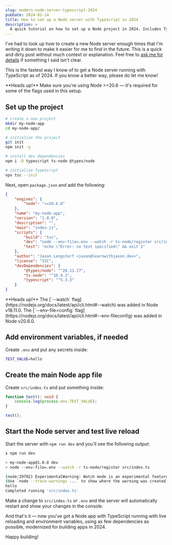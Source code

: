 ```yaml
---
slug: modern-node-server-typescript-2024
pubDate: 2024-02-14
title: How to set up a Node server with TypeScript in 2024
description: >
  A quick tutorial on how to set up a Node project in 2024. Includes TypeScript, live reload, and environment variable support.
---
```



I've had to look up how to create a new Node server enough times that I'm writing it down to make it easier for me to find in the future. This is a quick and dirty post without much context or explanation. Feel free to [ask me for details](https://lwj.dev/discord) if something I said isn't clear.

This is the fastest way I know of to get a Node server running with TypeScript as of 2024. If you know a better way, please do let me know!

<Aside>
  **Heads up!** Make sure you're using Node >=20.6 — it's required for some of the flags used in this setup.
</Aside>

## Set up the project

```sh
# create a new project
mkdir my-node-app
cd my-node-app/

# initialize the project
git init
npm init -y

# install dev dependencies
npm i -D typescript ts-node @types/node

# initialize TypeScript
npx tsc --init
```

Next, open `package.json` and add the following:

```json title="package.json" mark={2-4,10-11}
{
	"engines": {
		"node": ">=20.6.0"
	},
	"name": "my-node-app",
	"version": "1.0.0",
	"description": "",
	"main": "index.js",
	"scripts": {
		"build": "tsc",
		"dev": "node --env-file=.env --watch -r ts-node/register src/index.ts",
		"test": "echo \"Error: no test specified\" && exit 1"
	},
	"author": "Jason Lengstorf <jason@learnwithjason.dev>",
	"license": "ISC",
	"devDependencies": {
		"@types/node": "^20.11.17",
		"ts-node": "^10.9.2",
		"typescript": "^5.3.3"
	}
}
```

<Aside>
  **Heads up!** The [`--watch` flag](https://nodejs.org/docs/latest/api/cli.html#--watch) was added in Node v18.11.0. The [`--env-file=config` flag](https://nodejs.org/docs/latest/api/cli.html#--env-fileconfig) was added in Node v20.6.0.
</Aside>

## Add environment variables, if needed

Create `.env` and put any secrets inside:

```sh title=".env"
TEST_VALUE=hello
```

## Create the main Node app file

Create `src/index.ts` and put something inside:

```ts title="src/index.ts"
function test(): void {
	console.log(process.env.TEST_VALUE);
}

test();
```

## Start the Node server and test live reload

Start the server with `npm run dev` and you'll see the following output:

```sh
❯ npm run dev

> my-node-app@1.0.0 dev
> node --env-file=.env --watch -r ts-node/register src/index.ts

(node:29702) ExperimentalWarning: Watch mode is an experimental feature and might change at any time
(Use `node --trace-warnings ...` to show where the warning was created)
hello
Completed running 'src/index.ts'
```

Make a change to `src/index.ts` or `.env` and the server will automatically restart and show your changes in the console.

And that's it — now you've got a Node app with TypeScript running with live reloading and environment variables, using as few dependencies as possible, modernized for building apps in 2024.

Happy building!

